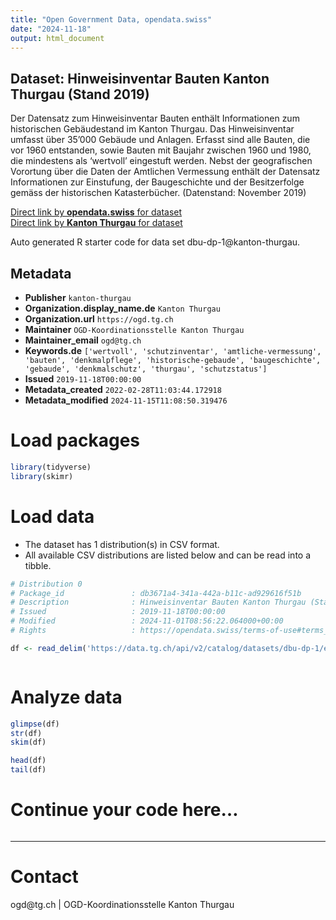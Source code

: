 ```yaml
---
title: "Open Government Data, opendata.swiss"
date: "2024-11-18"
output: html_document
---
```


## Dataset: Hinweisinventar Bauten Kanton Thurgau (Stand 2019)

Der Datensatz zum Hinweisinventar Bauten enthält Informationen zum historischen Gebäudestand im Kanton Thurgau. Das Hinweisinventar umfasst über 35'000 Gebäude und Anlagen. Erfasst sind alle Bauten, die vor 1960 entstanden, sowie Bauten mit Baujahr zwischen 1960 und 1980, die mindestens als 'wertvoll' eingestuft werden. Nebst der geografischen Vorortung über die Daten der Amtlichen Vermessung enthält der Datensatz Informationen zur Einstufung, der Baugeschichte und der Besitzerfolge gemäss der historischen Katasterbücher. (Datenstand: November 2019)

[Direct link by **opendata.swiss** for dataset](https://opendata.swiss/de/dataset/hinweisinventar-bauten-kanton-thurgau-stand-2019)<br>
[Direct link by **Kanton Thurgau** for dataset](https://data.tg.ch/explore/dataset/dbu-dp-1/)

Auto generated R starter code for data set dbu-dp-1@kanton-thurgau.

## Metadata

- **Publisher** `kanton-thurgau`
- **Organization.display_name.de** `Kanton Thurgau`
- **Organization.url** `https://ogd.tg.ch`
- **Maintainer** `OGD-Koordinationsstelle Kanton Thurgau`
- **Maintainer_email** `ogd@tg.ch`
- **Keywords.de** `['wertvoll', 'schutzinventar', 'amtliche-vermessung', 'bauten', 'denkmalpflege', 'historische-gebaude', 'baugeschichte', 'gebaude', 'denkmalschutz', 'thurgau', 'schutzstatus']`
- **Issued** `2019-11-18T00:00:00`
- **Metadata_created** `2022-02-28T11:03:44.172918`
- **Metadata_modified** `2024-11-15T11:08:50.319476`


# Load packages

```r

library(tidyverse)
library(skimr)

```

# Load data

-   The dataset has 1 distribution(s) in CSV format.
-   All available CSV distributions are listed below and can be read into a tibble.

```r

# Distribution 0
# Package_id               : db3671a4-341a-442a-b11c-ad929616f51b
# Description              : Hinweisinventar Bauten Kanton Thurgau (Stand 2019) (csv)
# Issued                   : 2019-11-18T00:00:00
# Modified                 : 2024-11-01T08:56:22.064000+00:00
# Rights                   : https://opendata.swiss/terms-of-use#terms_by

df <- read_delim('https://data.tg.ch/api/v2/catalog/datasets/dbu-dp-1/exports/csv?use_labels=true')



```

# Analyze data

```r

glimpse(df)
str(df)
skim(df)

head(df)
tail(df)

```

# Continue your code here...

```r

```

------------------------------------------------------------------------

# Contact

ogd@tg.ch | OGD-Koordinationsstelle Kanton Thurgau
